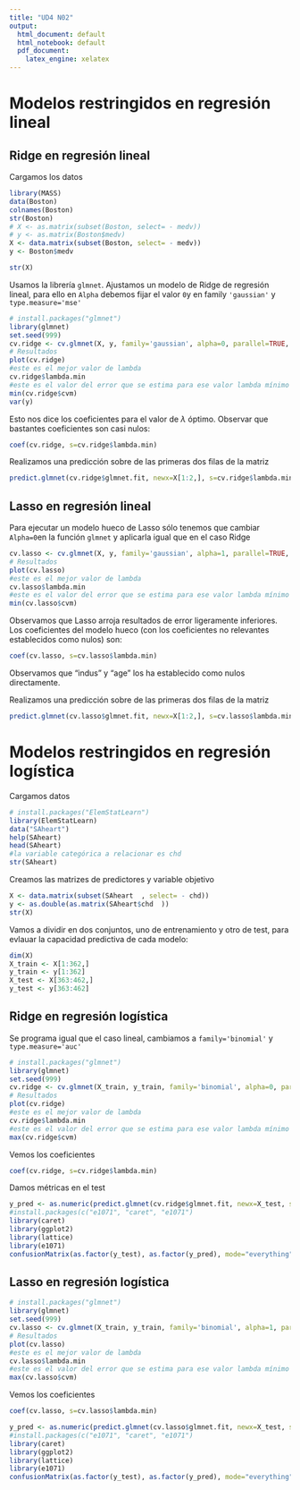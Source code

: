 ```yaml
---
title: "UD4 N02"
output:
  html_document: default
  html_notebook: default
  pdf_document:
    latex_engine: xelatex
---
```


# Modelos restringidos en regresión lineal


## Ridge en regresión lineal

Cargamos los datos
```r
library(MASS)
data(Boston)
colnames(Boston)
str(Boston)
# X <- as.matrix(subset(Boston, select= - medv))
# y <- as.matrix(Boston$medv)
X <- data.matrix(subset(Boston, select= - medv))
y <- Boston$medv

str(X)
```
Usamos la librería `glmnet`. Ajustamos un modelo de Ridge de regresión lineal, para ello en `Alpha` debemos fijar el valor `0`y  en family `'gaussian'`  y `type.measure='mse'` 

```r
# install.packages("glmnet")
library(glmnet)
set.seed(999)
cv.ridge <- cv.glmnet(X, y, family='gaussian', alpha=0, parallel=TRUE, standardize=TRUE, type.measure='mse')
# Resultados
plot(cv.ridge)
#este es el mejor valor de lambda
cv.ridge$lambda.min
#este es el valor del error que se estima para ese valor lambda mínimo dado en MSE
min(cv.ridge$cvm)
var(y)
```

Esto nos dice los coeficientes para el valor de $\lambda$ óptimo. Observar que bastantes coeficientes son casi nulos:
```r
coef(cv.ridge, s=cv.ridge$lambda.min)
```
Realizamos una predicción sobre de las primeras dos filas de la matriz
```r
predict.glmnet(cv.ridge$glmnet.fit, newx=X[1:2,], s=cv.ridge$lambda.min)
```


## Lasso en regresión lineal

Para ejecutar un modelo hueco de Lasso sólo tenemos que cambiar `Alpha=0`en la función `glmnet` y aplicarla igual que en el caso Ridge


```r
cv.lasso <- cv.glmnet(X, y, family='gaussian', alpha=1, parallel=TRUE, standardize=TRUE, type.measure='mse')
# Resultados
plot(cv.lasso)
#este es el mejor valor de lambda
cv.lasso$lambda.min
#este es el valor del error que se estima para ese valor lambda mínimo dado en MSE
min(cv.lasso$cvm)
```
Observamos que Lasso arroja resultados de error ligeramente inferiores. Los coeficientes del modelo hueco (con los coeficientes no relevantes establecidos como nulos) son:
```r
coef(cv.lasso, s=cv.lasso$lambda.min)
```
Observamos que "indus" y "age" los ha establecido como nulos directamente.

Realizamos una predicción sobre de las primeras dos filas de la matriz
```r
predict.glmnet(cv.lasso$glmnet.fit, newx=X[1:2,], s=cv.lasso$lambda.min)
```


# Modelos restringidos en regresión logística

Cargamos datos
```r
# install.packages("ElemStatLearn")
library(ElemStatLearn)
data("SAheart")
help(SAheart)
head(SAheart)
#la variable categórica a relacionar es chd
str(SAheart)
```
Creamos las matrizes de predictores y variable objetivo
```r
X <- data.matrix(subset(SAheart  , select= - chd))
y <- as.double(as.matrix(SAheart$chd  ))
str(X)
```
Vamos a dividir en dos conjuntos, uno de entrenamiento y otro de test, para evlauar la capacidad predictiva de cada modelo:
```r
dim(X)
X_train <- X[1:362,]
y_train <- y[1:362]
X_test <- X[363:462,]
y_test <- y[363:462]
```

## Ridge en regresión logística
Se programa igual que el caso lineal, cambiamos a `family='binomial'` y `type.measure='auc'`
```r
# install.packages("glmnet")
library(glmnet)
set.seed(999)
cv.ridge <- cv.glmnet(X_train, y_train, family='binomial', alpha=0, parallel=TRUE, standardize=TRUE, type.measure='auc')
# Resultados
plot(cv.ridge)
#este es el mejor valor de lambda
cv.ridge$lambda.min
#este es el valor del error que se estima para ese valor lambda mínimo dado en MSE
max(cv.ridge$cvm)
```
Vemos los coeficientes

```r
coef(cv.ridge, s=cv.ridge$lambda.min)
```

Damos métricas en el test
```r
y_pred <- as.numeric(predict.glmnet(cv.ridge$glmnet.fit, newx=X_test, s=cv.ridge$lambda.min)>.5)
#install.packages(c("e1071", "caret", "e1071")
library(caret)
library(ggplot2)
library(lattice)
library(e1071)
confusionMatrix(as.factor(y_test), as.factor(y_pred), mode="everything")
```


## Lasso en regresión logística

```r
# install.packages("glmnet")
library(glmnet)
set.seed(999)
cv.lasso <- cv.glmnet(X_train, y_train, family='binomial', alpha=1, parallel=TRUE, standardize=TRUE, type.measure='auc')
# Resultados
plot(cv.lasso)
#este es el mejor valor de lambda
cv.lasso$lambda.min
#este es el valor del error que se estima para ese valor lambda mínimo dado en MSE
max(cv.lasso$cvm)
```
Vemos los coeficientes

```r
coef(cv.lasso, s=cv.lasso$lambda.min)
```

```r
y_pred <- as.numeric(predict.glmnet(cv.lasso$glmnet.fit, newx=X_test, s=cv.lasso$lambda.min)>.5)
#install.packages(c("e1071", "caret", "e1071")
library(caret)
library(ggplot2)
library(lattice)
library(e1071)
confusionMatrix(as.factor(y_test), as.factor(y_pred), mode="everything")
```